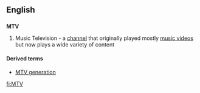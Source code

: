 ==English==
{{wikipedia}}

==={{initialism}}===
'''MTV'''

#Music Television - a [[channel]] that originally played mostly [[music video]]s but now plays a wide variety of content

====Derived terms====
*[[MTV generation]]

[[fi:MTV]]

{{rfd}}